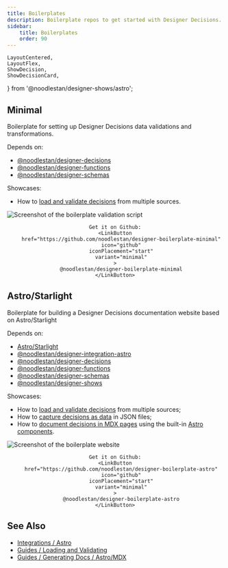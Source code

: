 ```yaml
---
title: Boilerplates
description: Boilerplate repos to get started with Designer Decisions.
sidebar:
    title: Boilerplates
    order: 90
---
```


    LayoutCentered,
    LayoutFlex,
    ShowDecision,
    ShowDecisionCard,
} from '@noodlestan/designer-shows/astro';



## Minimal

Boilerplate for setting up Designer Decisions data validations and transformations.

Depends on:

-   [@noodlestan/designer-decisions](/api/designer-decisions)
-   [@noodlestan/designer-functions](/api/designer-functions)
-   [@noodlestan/designer-schemas](/api/designer-schemas)

Showcases:

-   How to [load and validate decisions](guides/loading-and-validating-design-decisions) from multiple sources.

![Screenshot of the boilerplate validation script](https://raw.githubusercontent.com/noodlestan/designer-boilerplate-minimal/refs/heads/main/resources/screenshot.png)

<LayoutFlex flow="tight" align="center">

    Get it on Github:
    <LinkButton
        href="https://github.com/noodlestan/designer-boilerplate-minimal"
        icon="github"
        iconPlacement="start"
        variant="minimal"
    >
        @noodlestan/designer-boilerplate-minimal
    </LinkButton>

</LayoutFlex>

## Astro/Starlight

Boilerplate for building a Designer Decisions documentation website based on Astro/Starlight

Depends on:

-   [Astro/Starlight](https://starlight.astro.build/)
-   [@noodlestan/designer-integration-astro](/integrations/Astro)
-   [@noodlestan/designer-decisions](/api/designer-decisions)
-   [@noodlestan/designer-functions](/api/designer-functions)
-   [@noodlestan/designer-schemas](/api/designer-schemas)
-   [@noodlestan/designer-shows](/api/designer-shows)

Showcases:

-   How to [load and validate decisions](guides/loading-and-validating-design-decisions) from multiple sources;
-   How to [capture decisions as data](/guides/capturing-design-decisions-in-data) in JSON files;
-   How to [document decisions in MDX pages](guides/generating-documentation/using-astro-components-in-mdx) using the built-in [Astro components](/integrations/Astro/#decisions).

![Screenshot of the boilerplate website](https://raw.githubusercontent.com/noodlestan/designer-boilerplate-astro/refs/heads/main/resources/screenshot.png)

<LayoutFlex align="center">

    Get it on Github:
    <LinkButton
        href="https://github.com/noodlestan/designer-boilerplate-astro"
        icon="github"
        iconPlacement="start"
        variant="minimal"
    >
        @noodlestan/designer-boilerplate-astro
    </LinkButton>

</LayoutFlex>

## See Also

-   [Integrations / Astro](/integrations/Astro)
-   [Guides / Loading and Validating](/guides/loading-and-validating-design-decisions/)
-   [Guides / Generating Docs / Astro/MDX](/guides/generating-documentation/using-astro-components-in-mdx/)
